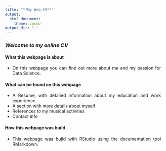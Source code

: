 ```yaml
---
title: "**My Web-CV**" 
output:
  html_document:
    theme: cosmo
output_dir: "."
---
```



<style>
body {
text-align: justify}

.nav>li>a {
    position: relative;
    display: block;
    padding: 10px 15px;
    color: #990000;
}
.nav-pills>li.active>a, .nav-pills>li.active>a:hover, .nav-pills>li.active>a:focus {
    color: #ffffff;
    background-color: #990000;
}
</style>

### *Welcome to my online CV* {.tabset .tabset-fade .tabset-pills}


#### What this webpage is about {.tabset}
* On this webpage you can find out more about me and my passion for Data Science.


#### What can be found on this webpage {.tabset}
* A Resume, with detailed information about my education and work experience
* A section with more details about myself
* References to my musical activities
* Contact info


#### How this webpage was build. {.tabset}
* This webpage was build with RStudio using the documentation tool RMarkdown.
